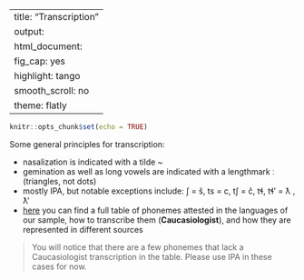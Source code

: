 
---
title: "Transcription"
output:
  html_document:
    fig_cap: yes
    highlight: tango
    smooth_scroll: no
    theme: flatly
---

```r
knitr::opts_chunk$set(echo = TRUE)
```

Some general principles for transcription:

* nasalization is indicated with a tilde ~
* gemination as well as long vowels are indicated with a lengthmark ː (triangles, not dots)
* mostly IPA, but notable exceptions include: ʃ = š, ts = c, tʃ = č, tɬ, tɬ' = ƛ , ƛ'
* [here](https://docs.google.com/spreadsheets/d/1KYV1yOettrVlsv2HFqpL_inoGCRmOyzmBoX10Ku4Oio/edit?usp=sharing) you can find a full table of phonemes attested in the languages of our sample, how to transcribe them (**Caucasiologist**), and how they are represented in different sources

> You will notice that there are a few phonemes that lack a Caucasiologist transcription in the table. Please use IPA in these cases for now.